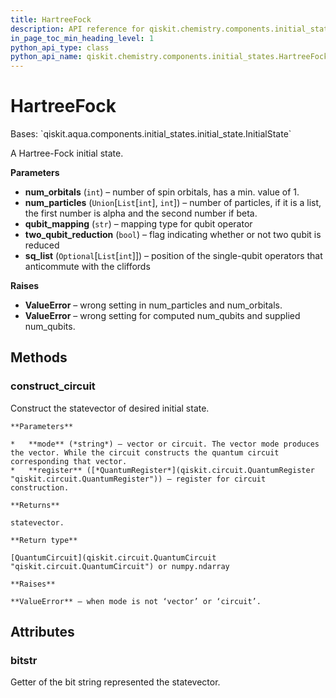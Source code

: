 ```yaml
---
title: HartreeFock
description: API reference for qiskit.chemistry.components.initial_states.HartreeFock
in_page_toc_min_heading_level: 1
python_api_type: class
python_api_name: qiskit.chemistry.components.initial_states.HartreeFock
---
```


# HartreeFock

<Class id="qiskit.chemistry.components.initial_states.HartreeFock" isDedicatedPage={true} github="https://github.com/qiskit-community/qiskit-aqua/tree/stable/0.9/qiskit/chemistry/components/initial_states/hartree_fock.py" signature="HartreeFock(num_orbitals, num_particles, qubit_mapping='parity', two_qubit_reduction=True, sq_list=None)">
  Bases: `qiskit.aqua.components.initial_states.initial_state.InitialState`

  A Hartree-Fock initial state.

  **Parameters**

  *   **num\_orbitals** (`int`) – number of spin orbitals, has a min. value of 1.
  *   **num\_particles** (`Union`\[`List`\[`int`], `int`]) – number of particles, if it is a list, the first number is alpha and the second number if beta.
  *   **qubit\_mapping** (`str`) – mapping type for qubit operator
  *   **two\_qubit\_reduction** (`bool`) – flag indicating whether or not two qubit is reduced
  *   **sq\_list** (`Optional`\[`List`\[`int`]]) – position of the single-qubit operators that anticommute with the cliffords

  **Raises**

  *   **ValueError** – wrong setting in num\_particles and num\_orbitals.
  *   **ValueError** – wrong setting for computed num\_qubits and supplied num\_qubits.

  ## Methods

  ### construct\_circuit

  <Function id="qiskit.chemistry.components.initial_states.HartreeFock.construct_circuit" signature="HartreeFock.construct_circuit(mode='circuit', register=None)">
    Construct the statevector of desired initial state.

    **Parameters**

    *   **mode** (*string*) – vector or circuit. The vector mode produces the vector. While the circuit constructs the quantum circuit corresponding that vector.
    *   **register** ([*QuantumRegister*](qiskit.circuit.QuantumRegister "qiskit.circuit.QuantumRegister")) – register for circuit construction.

    **Returns**

    statevector.

    **Return type**

    [QuantumCircuit](qiskit.circuit.QuantumCircuit "qiskit.circuit.QuantumCircuit") or numpy.ndarray

    **Raises**

    **ValueError** – when mode is not ‘vector’ or ‘circuit’.
  </Function>

  ## Attributes

  ### bitstr

  <Attribute id="qiskit.chemistry.components.initial_states.HartreeFock.bitstr">
    Getter of the bit string represented the statevector.
  </Attribute>
</Class>

